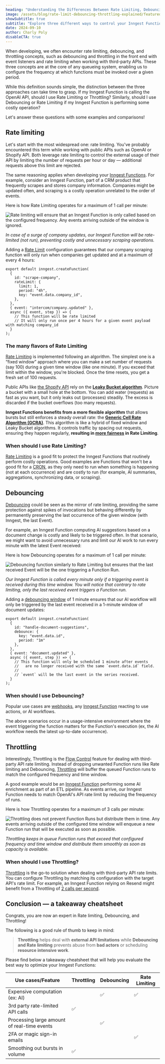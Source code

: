 ```yaml
---
heading: "Understanding the Differences Between Rate Limiting, Debouncing, and Throttling"
image: /assets/blog/rate-limit-debouncing-throttling-explained/featured-image.png
showSubtitle: true
subtitle: "Explore three different ways to control your Inngest Function's runs."
date: 2024-09-10
author: Charly Poly
disableCTA: true
---
```


When developing, we often encounter rate limiting, debouncing, and throttling concepts, such as debouncing and throttling in the front end with event listeners and rate limiting when working with third-party APIs. These three concepts are at the core of any queueing system, enabling us to configure the frequency at which functions must be invoked over a given period.

While this definition sounds simple, the distinction between the three approaches can take time to grasp. If my Inngest Function is calling the OpenAI API, should I use Rate Limiting or Throttling? Similarly, should I use Debouncing or Rate Limiting if my Inngest Function is performing some costly operation?

Let's answer these questions with some examples and comparisons!

## Rate limiting

Let's start with the most widespread one: rate limiting. You've probably encountered this term while working with public APIs such as OpenAI or Shopify API. Both leverage rate limiting to control the external usage of their API by limiting the number of requests per hour or day — additional requests above this limit are rejected.

The same reasoning applies when developing your [Inngest Functions](https://www.inngest.com/docs/features/inngest-functions). For example, consider an Inngest Function, part of a CRM product that frequently scrapes and stores company information. Companies might be updated often, and scraping is a costly operation unrelated to the order of events.

Here is how Rate Limiting operates for a maximum of 1 call per minute:

![Rate limiting will ensure that an Inngest Function is only called based on the configured frequency. Any events arriving outside of the window is ignored.](/assets/blog/rate-limit-debouncing-throttling-explained/rate-limiting.jpg)

*In case of a surge of company updates, our Inngest Function will be rate-limited (not run), preventing costly and unnecessary scraping operations.*

Adding a [Rate Limit](https://www.inngest.com/docs/guides/rate-limiting) configuration guarantees that our company scraping function will only run when companies get updated and at a maximum of every 4 hours:

```tsx
export default inngest.createFunction(
  {
    id: "scrape-company",
    rateLimit: {
      limit: 1,
      period: "4h",
      key: "event.data.company_id",
    },
  },
  { event: "intercom/company.updated" },
  async ({ event, step }) => {
    // This function will be rate limited
    // It will only run once per 4 hours for a given event payload with matching company_id
  }
);

```

### The many flavors of Rate Limiting

[Rate Limiting](https://www.inngest.com/docs/guides/rate-limiting) is implemented following an algorithm. The simplest one is a “fixed window” approach where you can make a set number of requests (say 100) during a given time window (like one minute). If you exceed that limit within the window, you're blocked. Once the time resets, you get a fresh set of 100 requests.

Public APIs like [the Shopify API](https://shopify.dev/docs/api/usage/rate-limits#the-leaky-bucket-algorithm) rely on the **[Leaky Bucket algorithm](https://en.wikipedia.org/wiki/Leaky_bucket)**. Picture a bucket with a small hole at the bottom. You can add water (requests) as fast as you want, but it only leaks out (processes) steadily. The excess is discarded if the bucket overflows (too many requests).

**Inngest Functions benefits from a more flexible algorithm** that allows bursts but still enforces a steady overall rate: the **[Generic Cell Rate Algorithm (GCRA)](https://www.inngest.com/docs/guides/rate-limiting#how-rate-limiting-works)**. This algorithm is like a hybrid of fixed window and Leaky Bucket algorithms. It controls traffic by spacing out requests, ensuring they happen regularly, **resulting in [more fairness](https://www.inngest.com/blog/fixing-multi-tenant-queueing-concurrency-problems) in Rate Limiting**.

### When should I use Rate Limiting?

[Rate Limiting](https://www.inngest.com/docs/guides/rate-limiting) is a good fit to protect the Inngest Functions that routinely perform costly operations. Good examples are Functions that won't be a good fit for a [CRON](https://www.inngest.com/docs/guides/scheduled-functions), as they only need to run when something is happening (not at each occurrence) and are costly to run (for example, AI summaries, aggregations, synchronizing data, or scraping).

## Debouncing

[Debouncing](https://www.inngest.com/docs/guides/debounce) could be seen as the mirror of rate limiting, providing the same protection against spikes of invocations but behaving differently by permanently preserving the last occurrence of the given window (with Inngest, the last Event).

For example, an Inngest Function computing AI suggestions based on a document change is costly and likely to be triggered often. In that scenario, we might want to avoid unnecessary runs and limit our AI work to run every minute with the latest Event received:

Here is how Debouncing operates for a maximum of 1 call per minute:

![Debouncing function similarly to Rate Limiting but ensures that the last received Event will be the one triggering a Function Run.](/assets/blog/rate-limit-debouncing-throttling-explained/debouncing.jpg)

*Our Inngest Function is called every minute only if a triggering event is received during this time window. You will notice that contrary to rate limiting, only the last received event triggers a Function run.*

Adding a [debouncing window](https://www.inngest.com/docs/guides/debounce) of 1 minute ensures that our AI workflow will only be triggered by the last event received in a 1-minute window of document updates:

```tsx
export default inngest.createFunction(
  {
    id: "handle-document-suggestions",
    debounce: {
      key: "event.data.id",
      period: "1m"
    },
  },
  { event: "document.updated" },
  async ({ event, step }) => {
    // This function will only be scheduled 1 minute after events
    //   are no longer received with the same `event.data.id` field.
    //
    // `event` will be the last event in the series received.
  }
);

```

### When should I use Debouncing?

Popular use cases are [webhooks](https://www.inngest.com/docs/platform/webhooks), any [Inngest Function](https://www.inngest.com/docs/features/inngest-functions) reacting to use actions, or AI workflows.

The above scenarios occur in a usage-intensive environment where the event triggering the function matters for the Function's execution (ex, the AI workflow needs the latest up-to-date occurrence).

## Throttling

Interestingly, Throttling is the [Flow Control](https://www.inngest.com/docs/guides/flow-control) feature for dealing with third-party API rate limiting. Instead of dropping unwanted Function runs like Rate limiting and Debouncing, [Throttling](https://www.inngest.com/docs/guides/throttling) will buffer the queued Function runs to match the configured frequency and time window.

A good example would be an [Inngest Function](https://www.inngest.com/docs/features/inngest-functions) performing some AI enrichment as part of an ETL pipeline. As events arrive, our Inngest Function needs to match OpenAI's API rate limit by reducing the frequency of runs.

Here is how Throttling operates for a maximum of 3 calls per minute:

![Throttling does not prevent Function Runs but distribute them in time. Any events arriving outside of the configured time window will enqueue a new Function run that will be executed as soon as possible.](/assets/blog/rate-limit-debouncing-throttling-explained/throttling.jpg)

_Throttling keeps in queue Function runs that exceed that configured frequency and time window and distribute them smoothly as soon as capacity is available._

### When should I use Throttling?

[Throttling](https://www.inngest.com/docs/guides/throttling) is the go-to solution when dealing with third-party API rate limits. You can configure Throttling by matching its configuration with the target API's rate limit. For example, an Inngest Function relying on Resend might benefit from a Throttling of [2 calls per second](https://resend.com/docs/api-reference/introduction#rate-limit).

## Conclusion — a takeaway cheatsheet

Congrats, you are now an expert in Rate limiting, Debouncing, and Throttling!

The following is a good rule of thumb to keep in mind:

> **Throttling** helps deal with **external API limitations** while **Debouncing and Rate limiting** prevents abuse from **bad actors** or scheduling **resource intensive work**.
>

Please find below a takeaway cheatsheet that will help you evaluate the best way to optimize your Inngest Functions:

| Use cases/Feature | Throttling | Debouncing | Rate Limiting |
| --- | --- | --- | --- |
| Expensive computation (ex: AI) |  | ✅ | ✅ |
| 3rd party rate-limited API calls | ✅ |  |  |
| Processing large amount of real-time events |  | ✅ |  |
| 2FA or magic sign-in emails |  |  | ✅ |
| Smoothing out bursts in volume | ✅ |  |  |